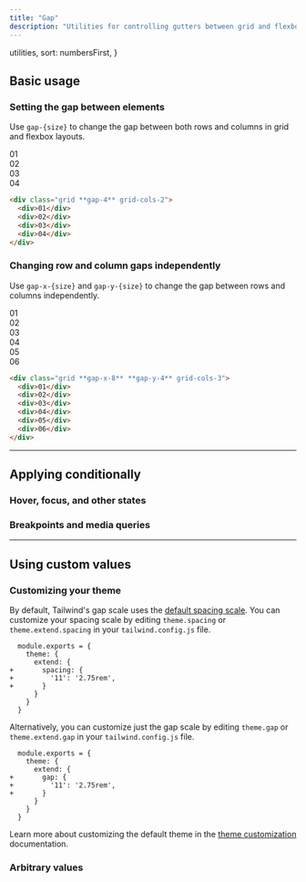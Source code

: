 ```yaml
---
title: "Gap"
description: "Utilities for controlling gutters between grid and flexbox items."
---
```



  utilities,
  sort: numbersFirst,
}

## Basic usage

### Setting the gap between elements

Use `gap-{size}` to change the gap between both rows and columns in grid and flexbox layouts.

<Example>
  <div class="grid grid-cols-2 gap-4 font-mono text-white text-sm text-center font-bold leading-6 bg-stripes-violet rounded-lg">
    <div class="p-4 rounded-lg shadow-lg bg-violet-500">01</div>
    <div class="p-4 rounded-lg shadow-lg bg-violet-500">02</div>
    <div class="p-4 rounded-lg shadow-lg bg-violet-500">03</div>
    <div class="p-4 rounded-lg shadow-lg bg-violet-500">04</div>
  </div>
</Example>

```html
<div class="grid **gap-4** grid-cols-2">
  <div>01</div>
  <div>02</div>
  <div>03</div>
  <div>04</div>
</div>
```

### Changing row and column gaps independently

Use `gap-x-{size}` and `gap-y-{size}` to change the gap between rows and columns independently.

<Example>
  <div class="grid grid-cols-3 gap-x-8 gap-y-4 font-mono text-white text-sm text-center font-bold leading-6 bg-stripes-blue rounded-lg">
    <div class="p-4 rounded-lg shadow-lg bg-blue-500">01</div>
    <div class="p-4 rounded-lg shadow-lg bg-blue-500">02</div>
    <div class="p-4 rounded-lg shadow-lg bg-blue-500">03</div>
    <div class="p-4 rounded-lg shadow-lg bg-blue-500">04</div>
    <div class="p-4 rounded-lg shadow-lg bg-blue-500">05</div>
    <div class="p-4 rounded-lg shadow-lg bg-blue-500">06</div>
  </div>
</Example>

```html
<div class="grid **gap-x-8** **gap-y-4** grid-cols-3">
  <div>01</div>
  <div>02</div>
  <div>03</div>
  <div>04</div>
  <div>05</div>
  <div>06</div>
</div>
```

---

## <Heading ignore>Applying conditionally</Heading>

### <Heading ignore>Hover, focus, and other states</Heading>

<HoverFocusAndOtherStates defaultClass="grid gap-4" featuredClass="gap-6" />

### <Heading ignore>Breakpoints and media queries</Heading>

<BreakpointsAndMediaQueries defaultClass="grid gap-4" featuredClass="gap-6" />

---

## Using custom values

### Customizing your theme

By default, Tailwind's gap scale uses the [default spacing scale](/docs/customizing-spacing). You can customize your spacing scale by editing `theme.spacing` or `theme.extend.spacing` in your `tailwind.config.js` file.

```diff-js tailwind.config.js
  module.exports = {
    theme: {
      extend: {
+       spacing: {
+         '11': '2.75rem',
+       }
      }
    }
  }
```

Alternatively, you can customize just the gap scale by editing `theme.gap` or `theme.extend.gap` in your `tailwind.config.js` file.

```diff-js tailwind.config.js
  module.exports = {
    theme: {
      extend: {
+       gap: {
+         '11': '2.75rem',
+       }
      }
    }
  }
```

Learn more about customizing the default theme in the [theme customization](/docs/theme#customizing-the-default-theme) documentation.

### Arbitrary values

<ArbitraryValues property="gap" defaultClass="grid" featuredClass="gap-[2.75rem]" />
